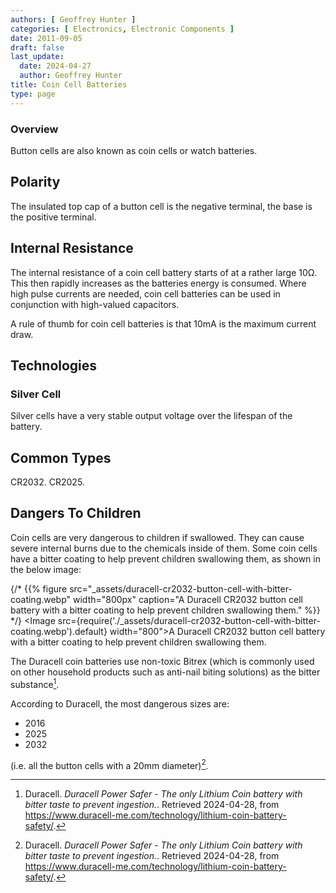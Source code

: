 ```yaml
---
authors: [ Geoffrey Hunter ]
categories: [ Electronics, Electronic Components ]
date: 2011-09-05
draft: false
last_update:
  date: 2024-04-27
  author: Geoffrey Hunter
title: Coin Cell Batteries
type: page
---
```


<WarningIsNotes />

### Overview

Button cells are also known as coin cells or watch batteries.

## Polarity

The insulated top cap of a button cell is the negative terminal, the base is the positive terminal.

## Internal Resistance

The internal resistance of a coin cell battery starts of at a rather large 10Ω. This then rapidly increases as the batteries energy is consumed. Where high pulse currents are needed, coin cell batteries can be used in conjunction with high-valued capacitors.

A rule of thumb for coin cell batteries is that 10mA is the maximum current draw.

## Technologies

### Silver Cell

Silver cells have a very stable output voltage over the lifespan of the battery.

## Common Types

CR2032. CR2025.

## Dangers To Children

Coin cells are very dangerous to children if swallowed. They can cause severe internal burns due to the chemicals inside of them. Some coin cells have a bitter coating to help prevent children swallowing them, as shown in the below image:

{/* {{% figure src="_assets/duracell-cr2032-button-cell-with-bitter-coating.webp" width="800px" caption="A Duracell CR2032 button cell battery with a bitter coating to help prevent children swallowing them." %}} */}
<Image src={require('./_assets/duracell-cr2032-button-cell-with-bitter-coating.webp').default} width="800">A Duracell CR2032 button cell battery with a bitter coating to help prevent children swallowing them.</Image>

The Duracell coin batteries use non-toxic Bitrex (which is commonly used on other household products such as anti-nail biting solutions) as the bitter substance[^duracell-power-safer].

According to Duracell, the most dangerous sizes are:

* 2016
* 2025
* 2032

(i.e. all the button cells with a 20mm diameter)[^duracell-power-safer].

[^duracell-power-safer]: Duracell. _Duracell Power Safer - The only Lithium Coin battery with bitter taste to prevent ingestion._. Retrieved 2024-04-28, from https://www.duracell-me.com/technology/lithium-coin-battery-safety/.
